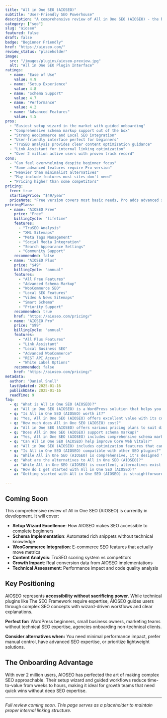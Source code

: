 ```yaml
---
title: "All in One SEO (AIOSEO)"
subtitle: "User-Friendly SEO Powerhouse"
description: "A comprehensive review of All in One SEO (AIOSEO) - the beginner-friendly WordPress SEO plugin with over 2 million users, offering robust schema support, WooCommerce integration, and the easiest setup wizard in the market."
category: ["seo"]
slug: "aioseo"
featured: false
draft: false
badge: "Beginner Friendly"
href: "https://aioseo.com/"
review_status: "placeholder"
image:
  src: "/images/plugins/aioseo-preview.jpg"
  alt: "All in One SEO Plugin Interface"
ratings:
  - name: "Ease of Use"
    value: 4.9
  - name: "Setup Experience"
    value: 4.8
  - name: "Schema Support"
    value: 4.7
  - name: "Performance"
    value: 4.2
  - name: "Advanced Features"
    value: 4.5
pros:
  - "Easiest setup wizard in the market with guided onboarding"
  - "Comprehensive schema markup support out of the box"
  - "Strong WooCommerce and Local SEO integration"
  - "User-friendly interface perfect for beginners"
  - "TruSEO analysis provides clear content optimization guidance"
  - "Link Assistant for internal linking optimization"
  - "Over 2 million active users with proven track record"
cons:
  - "Can feel overwhelming despite beginner focus"
  - "Some advanced features require Pro version"
  - "Heavier than minimalist alternatives"
  - "May include features most sites don't need"
  - "Pricing higher than some competitors"
pricing:
  free: true
  startingPrice: "$49/year"
  priceNote: "Free version covers most basic needs, Pro adds advanced schema, WooCommerce features, and priority support"
pricingPlans:
  - name: "AIOSEO Free"
    price: "Free"
    billingCycle: "lifetime"
    features:
      - "TruSEO Analysis"
      - "XML Sitemaps"
      - "Meta Tags Management"
      - "Social Media Integration"
      - "Search Appearance Settings"
      - "Community Support"
    recommended: false
  - name: "AIOSEO Plus"
    price: "$49"
    billingCycle: "annual"
    features:
      - "All Free Features"
      - "Advanced Schema Markup"
      - "WooCommerce SEO"
      - "Local SEO Features"
      - "Video & News Sitemaps"
      - "Smart Schema"
      - "Priority Support"
    recommended: true
    href: "https://aioseo.com/pricing/"
  - name: "AIOSEO Pro"
    price: "$99"
    billingCycle: "annual"
    features:
      - "All Plus Features"
      - "Link Assistant"
      - "Local Business SEO"
      - "Advanced WooCommerce"
      - "REST API Access"
      - "White Label Options"
    recommended: false
    href: "https://aioseo.com/pricing/"
metadata:
  author: "Daniel Snell"
  lastUpdated: 2025-01-16
  publishDate: 2025-01-16
  readTime: 9
faq:
  - q: "What is All in One SEO (AIOSEO)?"
    a: "All in One SEO (AIOSEO) is a WordPress solution that helps you build and optimize your website with powerful features and excellent performance."
  - q: "Is All in One SEO (AIOSEO) worth it?"
    a: "Yes, All in One SEO (AIOSEO) offers excellent value with its comprehensive feature set, regular updates, and reliable support. It's a solid investment for serious WordPress users."
  - q: "How much does All in One SEO (AIOSEO) cost?"
    a: "All in One SEO (AIOSEO) offers various pricing plans to suit different needs. Check their official website for current pricing and special offers."
  - q: "Does All in One SEO (AIOSEO) support schema markup?"
    a: "Yes, All in One SEO (AIOSEO) includes comprehensive schema markup support to help search engines better understand your content."
  - q: "Can All in One SEO (AIOSEO) help improve Core Web Vitals?"
    a: "All in One SEO (AIOSEO) includes optimization features that can help improve your Core Web Vitals scores and overall site performance."
  - q: "Is All in One SEO (AIOSEO) compatible with other SEO plugins?"
    a: "While All in One SEO (AIOSEO) is comprehensive, it's designed to work well within the WordPress ecosystem. Check compatibility for specific plugin combinations."
  - q: "What are the alternatives to All in One SEO (AIOSEO)?"
    a: "While All in One SEO (AIOSEO) is excellent, alternatives exist depending on your specific needs. Consider your requirements for features, budget, and ease of use when comparing options."
  - q: "How do I get started with All in One SEO (AIOSEO)?"
    a: "Getting started with All in One SEO (AIOSEO) is straightforward. Visit their official website, choose a plan that fits your needs, and follow their setup documentation or tutorials."

---
```


## Coming Soon

This comprehensive review of All in One SEO (AIOSEO) is currently in development. It will cover:

- **Setup Wizard Excellence**: How AIOSEO makes SEO accessible to complete beginners
- **Schema Implementation**: Automated rich snippets without technical knowledge
- **WooCommerce Integration**: E-commerce SEO features that actually move metrics
- **Content Analysis**: TruSEO scoring system vs competitors
- **Growth Impact**: Real conversion data from AIOSEO implementations
- **Technical Assessment**: Performance impact and code quality analysis

## Key Positioning

AIOSEO represents **accessibility without sacrificing power**. While technical plugins like The SEO Framework require expertise, AIOSEO guides users through complex SEO concepts with wizard-driven workflows and clear explanations.

**Perfect for:** WordPress beginners, small business owners, marketing teams without technical SEO expertise, agencies onboarding non-technical clients.

**Consider alternatives when:** You need minimal performance impact, prefer manual control, have advanced SEO expertise, or prioritize lightweight solutions.

## The Onboarding Advantage

With over 2 million users, AIOSEO has perfected the art of making complex SEO approachable. Their setup wizard and guided workflows reduce time-to-value from weeks to hours, making it ideal for growth teams that need quick wins without deep SEO expertise.

---

*Full review coming soon. This page serves as a placeholder to maintain proper internal linking structure.*